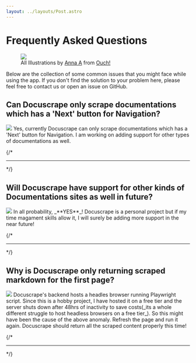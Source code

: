 ```yaml
---
layout: ../layouts/Post.astro
---
```


# Frequently Asked Questions

<figure>
<img src="/faq.png" decoding="async" loading="lazy"/>
<figcaption>All Illustrations by <a href="https://icons8.com/illustrations/author/eEbrZFlkyZbD">Anna A</a> from <a href="https://icons8.com/illustrations">Ouch!</a></figcaption>
</figure>
Below are the collection of some common issues that you might face while using the app. If you don't find the solution to your problem here, please feel free to contact us or open an issue on GitHub.

## Can Docuscrape only scrape documentations which has a 'Next' button for Navigation?

<img src="/hci.png" decoding="async" loading="lazy"/>
Yes, currently Docuscrape can only scrape documentations which has a 'Next' button for Navigation. I am working on adding support for other types of documentations as well.

{/* <hr /> */}

## Will Docuscrape have support for other kinds of Documentations sites as well in future?

<img src="/support.png" decoding="async" loading="lazy"/>
In all probability, _**YES**_! Docuscrape is a personal project but if my time magament skills allow it, I will surely be adding more support in the near future!

{/* <hr /> */}

## Why is Docuscrape only returning scraped markdown for the first page?

<img src="/why.png" decoding="async" loading="lazy"/>
Docuscrape's backend hosts a headles browser running Playwright script. Since this is a hobby project, I have hosted it on a free tier and the server shuts down after 48hrs of inactivity to save costs(_its a whole different struggle to host headless browsers on a free tier_). So this might have been the cause of the above anomaly. Refresh the page and run it again. Docuscrape should return all the scraped content properly this time!

{/* <hr /> */}